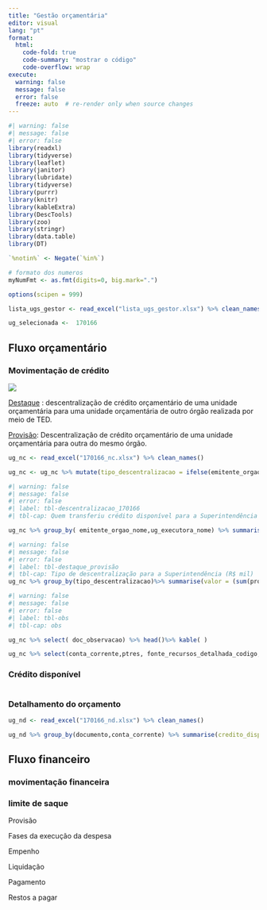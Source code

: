 ```yaml
---
title: "Gestão orçamentária"
editor: visual
lang: "pt"
format:
  html:
    code-fold: true
    code-summary: "mostrar o código"
    code-overflow: wrap
execute:
  warning: false
  message: false
  error: false
  freeze: auto  # re-render only when source changes 
---
```


```r
#| warning: false
#| message: false
#| error: false
library(readxl)
library(tidyverse)
library(leaflet)
library(janitor)
library(lubridate)
library(tidyverse)
library(purrr)
library(knitr)
library(kableExtra)
library(DescTools)
library(zoo)
library(stringr)
library(data.table)
library(DT)
```

```r
`%notin%` <- Negate(`%in%`)

# formato dos numeros
myNumFmt <- as.fmt(digits=0, big.mark=".")

options(scipen = 999)
```

```r
lista_ugs_gestor <- read_excel("lista_ugs_gestor.xlsx") %>% clean_names()
```

```r
ug_selecionada <-  170166
```

## Fluxo orçamentário

### Movimentação de crédito

![](images/nc_siafi.png)

[Destaque](https://www.congressonacional.leg.br/legislacao-e-publicacoes/glossario-orcamentario/-/orcamentario/termo/destaque_de_credito) : descentralização de crédito orçamentário de uma unidade orçamentária para uma unidade orçamentária de outro órgão realizada por meio de TED.

[Provisão](https://www.congressonacional.leg.br/legislacao-e-publicacoes/glossario-orcamentario/-/orcamentario/termo/provisao_orcamentaria): Descentralização de crédito orçamentário de uma unidade orçamentária para outra do mesmo órgão.

```r
ug_nc <- read_excel("170166_nc.xlsx") %>% clean_names() 

ug_nc <- ug_nc %>% mutate(tipo_descentralizacao = ifelse(emitente_orgao_codigo == orgao_uge_codigo, "provisao","destaque"))
```

```r
#| warning: false
#| message: false
#| error: false
#| label: tbl-descentralizacao_170166
#| tbl-cap: Quem transferiu crédito disponível para a Superintendência (R$ mil)

ug_nc %>% group_by( emitente_orgao_nome,ug_executora_nome) %>% summarise(valor = (sum(provisao_recebida, na.rm = TRUE)+sum(destaque_recebido, na.rm = TRUE) )/1000) %>% arrange(desc(valor))%>% head()%>% kable(col.names = c("De", "Para", "Valor"), digits = 1, format.args = list(big.mark = ".", decimal.mark = ",") )
```

```r
#| warning: false
#| message: false
#| error: false
#| label: tbl-destaque_provisão
#| tbl-cap: Tipo de descentralização para a Superintendência (R$ mil)
ug_nc %>% group_by(tipo_descentralizacao)%>% summarise(valor = (sum(provisao_recebida, na.rm = TRUE)+sum(destaque_recebido, na.rm = TRUE) )/1000) %>% kable(col.names = c("Tipo de descentralização", "Valor"), digits = 1, format.args = list(big.mark = ".", decimal.mark = ",") )
```

```r
#| warning: false
#| message: false
#| error: false
#| label: tbl-obs
#| tbl-cap: obs

ug_nc %>% select( doc_observacao) %>% head()%>% kable( )
```

```r
ug_nc %>% select(conta_corrente,ptres, fonte_recursos_detalhada_codigo, fonte_recursos_detalhada_nome,natureza_despesa_codigo, natureza_despesa_nome,ug_responsavel_codigo,ug_responsavel_nome, pi_codigo_pi, pi_nome ) %>% tail(1)%>% pivot_longer( cols = everything()) %>% kable()
```

### Crédito disponível

```         
```

### Detalhamento do orçamento

```r
ug_nd <- read_excel("170166_nd.xlsx") %>% clean_names() 
```

```r
ug_nd %>% group_by(documento,conta_corrente) %>% summarise(credito_disponivel= sum(credito_disponivel)) %>% head() %>% kable()
```

## Fluxo financeiro

### movimentação financeira

### limite de saque

Provisão

Fases da execução da despesa

Empenho

Liquidação

Pagamento

Restos a pagar
